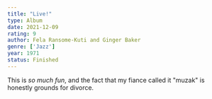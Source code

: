 ```yaml
---
title: "Live!"
type: Album
date: 2021-12-09
rating: 9
author: Fela Ransome-Kuti and Ginger Baker
genre: ['Jazz']
year: 1971
status: Finished
---
```


This is _so much fun_, and the fact that my fiance called it "muzak" is honestly grounds for divorce.
